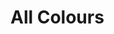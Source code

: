 
<Meta title="Foundations/Colours" />

# All Colours

<ColorPalette>
  <ColorItem
    title="Teal"
    subtitle="Primary brand"
    colors={{
      "teal-50": "",
      "teal-100": "",
      "teal-200": "#259f94",
      "teal-300": "#0d9488",
      "teal-400": "#0c857a",
      "teal-500": "#0a766d",
      "teal-600": "#09685f",
      "teal-700": "#07564f",
      "teal-800": "",
      "teal-900": "",
    }}
  />
  <ColorItem
    title="Navy"
    subtitle="Main background and UI"
    colors={{
      "navy-50": "#3D4053",
      "navy-100": "#383B4C",
      "navy-200": "#333545",
      "navy-300": "#2D303E",
      "navy-400": "#282A37",
      "navy-500": "#232530",
      "navy-600": "#20222C",
      "navy-700": "#1D1F28",
      "navy-800": "#191B23",
      "navy-900": "#121419",
    }}
  />
  <ColorItem
    title="Grey"
    subtitle="UI elements (lighter variants of navy)"
    colors={{
      "grey-50": "#9CA7B8",
      "grey-100": "#919CAD",
      "grey-200": "#8690A1",
      "grey-300": "#7A8596",
      "grey-400": "#6F7A8A",
      "grey-500": "#646E7F",
      "grey-600": "#596373",
      "grey-700": "#4D5868",
      "grey-800": "#424C5C",
      "grey-900": "#374151",
    }}
  />
  <ColorItem
    title="Monochrome"
    subtitle="Black and white"
    colors={{
      "mono-50": "#fff",
      "mono-100": "#eee",
      "mono-200": "#ccc",
      "mono-300": "#aaa",
      "mono-400": "#666",
      "mono-500": "#444",
      "mono-600": "#333",
      "mono-700": "#222",
      "mono-800": "#1a1a1a",
      "mono-900": "#111",
    }}
  />
  <ColorItem
    title="Red"
    subtitle="Often used for errors & destructive actions"
    colors={{
      "red-50": "",
      "red-100": "",
      "red-200": "#e55c5c",
      "red-300": "#e24747",
      "red-400": "#df3333",
      "red-500": "#c92e2e",
      "red-600": "#b22929",
      "red-700": "#a22525",
      "red-800": "",
      "red-900": "",
    }}
  />
  <ColorItem
    title="Green"
    subtitle="Often used for success messages"
    colors={{
      "green-50": "",
      "green-100": "",
      "green-200": "#649d71",
      "green-300": "#50915f",
      "green-400": "#3d854d",
      "green-500": "#377845",
      "green-600": "#316a3e",
      "green-700": "#2b5d36",
      "green-800": "",
      "green-900": "",
    }}
  />
  <ColorItem
    title="Blue"
    subtitle="Often used for infomative content"
    colors={{
      "blue-50": "",
      "blue-100": "",
      "blue-200": "#4998c0",
      "blue-300": "#328bb8",
      "blue-400": "#1b7eb0",
      "blue-500": "#18719e",
      "blue-600": "#16658d",
      "blue-700": "#13597c",
      "blue-800": "",
      "blue-900": "",
    }}
  />
  <ColorItem
    title="Purple"
    subtitle="Mainly used when offering colour options"
    colors={{
      "purple-50": "",
      "purple-100": "",
      "purple-200": "#9d7ee5",
      "purple-300": "#916ee1",
      "purple-400": "#855ede",
      "purple-500": "#7855c8",
      "purple-600": "#6a4bb2",
      "purple-700": "#6245a4",
      "purple-800": "",
      "purple-900": "",
    }}
  />
  <ColorItem
    title="Pink"
    subtitle="Mainly used when offering colour options"
    colors={{
      "pink-50": "",
      "pink-100": "",
      "pink-200": "#d85797",
      "pink-300": "#d3428a",
      "pink-400": "#ce2d7d",
      "pink-500": "#b92971",
      "pink-600": "#a52464",
      "pink-700": "#95205a",
      "pink-800": "",
      "pink-900": "",
    }}
  />
  <ColorItem
    title="Orange"
    subtitle="Often used for warnings"
    colors={{
      "orange-50": "",
      "orange-100": "",
      "orange-200": "#e79155",
      "orange-300": "#e48440",
      "orange-400": "#e1762b",
      "orange-500": "#cb6a27",
      "orange-600": "#b45e22",
      "orange-700": "#a4551f",
      "orange-800": "",
      "orange-900": "",
    }}
  />
  <ColorItem
    title="Yellow"
    subtitle="Mainly used when offering colour options"
    colors={{
      "yellow-50": "",
      "yellow-100": "",
      "yellow-200": "#fccc50",
      "yellow-300": "#fbc53a",
      "yellow-400": "#fbbf24",
      "yellow-500": "#e2ac20",
      "yellow-600": "#c9991d",
      "yellow-700": "#b88c1b",
      "yellow-800": "",
      "yellow-900": "",
    }}
  />
</ColorPalette>
